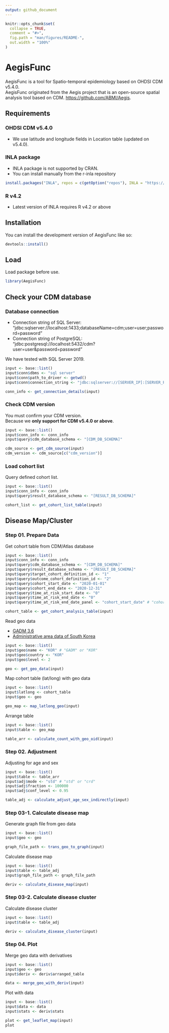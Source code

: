 ```yaml
---
output: github_document
---
```


<!-- README.md is generated from README.Rmd. Please edit that file -->

```r
knitr::opts_chunk$set(
  collapse = TRUE,
  comment = "#>",
  fig.path = "man/figures/README-",
  out.width = "100%"
)
```

# AegisFunc

<!-- badges: start -->
<!-- badges: end -->

AegisFunc is a tool for Spatio-temporal epidemiology based on OHDSI CDM v5.4.0.  
AegisFunc originated from the Aegis project that is an open-source spatial analysis tool based on CDM.
<https://github.com/ABMI/Aegis>.  


## Requirements

### OHDSI CDM v5.4.0  
- We use latitude and longitude fields in Location table (updated on v5.4.0).  

### INLA package  
- INLA package is not supported by CRAN.  
- You can install manually from the r-inla repository  
``` r
install.packages("INLA", repos = c(getOption("repos"), INLA = "https://inla.r-inla-download.org/R/stable"), dep = TRUE)
```

### R v4.2  
- Latest version of INLA requires R v4.2 or above  


## Installation

You can install the development version of AegisFunc like so:  

``` r
devtools::install()
```

## Load

Load package before use.

``` r
library(AegisFunc)
```

## Check your CDM database

### Database connection

- Connection string of SQL Server: "jdbc:sqlserver://localhost:1433;databaseName=cdm;user=user;password=password"  
- Connection string of PostgreSQL: "jdbc:postgresql://localhost:5432/cdm?user=user&password=password"  

We have tested with SQL Server 2019.  

```r 
input <- base::list()
input$conn$dbms <- "sql server"
input$conn$path_to_driver <- getwd()
input$conn$connection_string <- "jdbc:sqlserver://[SERVER_IP]:[SERVER_PORT];user=[USER_ID];password=[USER_PW];databaseName=[CDM_DB_NAME]"

conn_info <- get_connection_details(input)
```


### Check CDM version

You must confirm your CDM version.  
Because we **only support for CDM v5.4.0 or above**.  

```r
input <- base::list()
input$conn_info <- conn_info
input$query$cdm_database_schema <- "[CDM_DB_SCHEMA]"

cdm_source <- get_cdm_source(input)
cdm_version <- cdm_source[c("cdm_version")]
```


### Load cohort list

Query defined cohort list.  

```r
input <- base::list()
input$conn_info <- conn_info
input$query$result_database_schema <- "[RESULT_DB_SCHEMA]"

cohort_list <- get_cohort_list_table(input)
```


## Disease Map/Cluster

### Step 01. Prepare Data

Get cohort table from CDM/Atlas database  

```r
input <- base::list()
input$conn_info <- conn_info
input$query$cdm_database_schema <- "[CDM_DB_SCHEMA]"
input$query$result_database_schema <- "[RESULT_DB_SCHEMA]"
input$query$target_cohort_definition_id <- "1"
input$query$outcome_cohort_definition_id <- "2"
input$query$cohort_start_date <- "2020-01-01"
input$query$cohort_end_date <- "2020-12-31"
input$query$time_at_risk_start_date <- "0"
input$query$time_at_risk_end_date <- "0"
input$query$time_at_risk_end_date_panel <- "cohort_start_date" # "cohort_start_date" or "cohort_end_date"

cohort_table <- get_cohort_analysis_table(input)
```

Read geo data  

- [GADM 3.6](https://gadm.org/)  
- [Administrative area data of South Korea](http://www.gisdeveloper.co.kr/?p=2332)  

```r
input <- base::list()
input$geo$name <- "KOR" # "GADM" or "KOR"
input$geo$country <- "KOR"
input$geo$level <- 2

geo <- get_geo_data(input)
```

Map cohort table (lat/long) with geo data  

```r
input <- base::list()
input$latlong <- cohort_table
input$geo <- geo

geo_map <- map_latlong_geo(input)
```

Arrange table  

```r
input <- base::list()
input$table <- geo_map

table_arr <- calculate_count_with_geo_oid(input)
```


### Step 02. Adjustment

Adjusting for age and sex  

```r
input <- base::list()
input$table <- table_arr
input$adj$mode <- "std" # "std" or "crd"
input$adj$fraction <- 100000
input$adj$conf_level <- 0.95

table_adj <- calculate_adjust_age_sex_indirectly(input)
```


### Step 03-1. Calculate disease map

Generate graph file from geo data  

```r
input <- base::list()
input$geo <- geo

graph_file_path <- trans_geo_to_graph(input)
```

Calculate disease map  

```r
input <- base::list()
input$table <- table_adj
input$graph_file_path <- graph_file_path

deriv <- calculate_disease_map(input)
```


### Step 03-2. Calculate disease cluster

Calculate disease cluster  

```r
input <- base::list()
input$table <- table_adj

deriv <- calculate_disease_cluster(input)
```


### Step 04. Plot

Merge geo data with derivatives  

```r
input <- base::list()
input$geo <- geo
input$deriv <- deriv$arranged_table

data <- merge_geo_with_deriv(input)
```

Plot with data  

```r
input <- base::list()
input$data <- data
input$stats <- deriv$stats

plot <- get_leaflet_map(input)
plot
```

